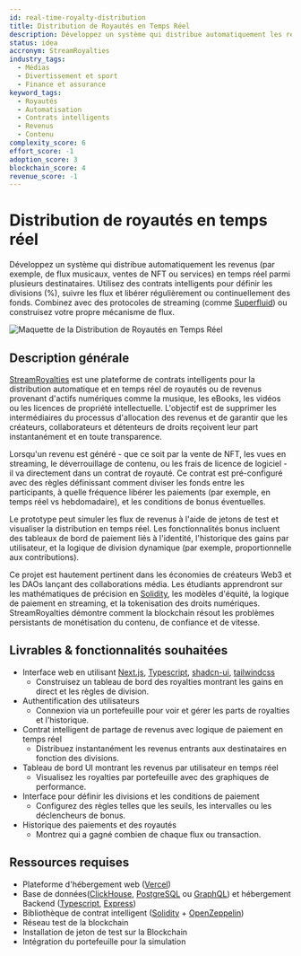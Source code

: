 ```yaml
---
id: real-time-royalty-distribution
title: Distribution de Royautés en Temps Réel
description: Développez un système qui distribue automatiquement les revenus (par exemple, de flux musicaux, ventes de NFT ou services) en temps réel parmi plusieurs destinataires. Utilisez des contrats intelligents pour définir les divisions (%), suivre les flux et libérer régulièrement ou continuellement des fonds. Combinez avec des protocoles de streaming (comme Superfluid) ou construisez votre propre mécanisme de flux.
status: idea
accronym: StreamRoyalties
industry_tags:
  - Médias
  - Divertissement et sport
  - Finance et assurance
keyword_tags:
  - Royautés
  - Automatisation
  - Contrats intelligents
  - Revenus
  - Contenu
complexity_score: 6
effort_score: -1
adoption_score: 3
blockchain_score: 4
revenue_score: -1
---
```



# Distribution de royautés en temps réel

Développez un système qui distribue automatiquement les revenus (par exemple, de flux musicaux, ventes de NFT ou services) en temps réel parmi plusieurs destinataires. Utilisez des contrats intelligents pour définir les divisions (%), suivre les flux et libérer régulièrement ou continuellement des fonds. Combinez avec des protocoles de streaming (comme [Superfluid](https://www.superfluid.finance/)) ou construisez votre propre mécanisme de flux.

![Maquette de la Distribution de Royautés en Temps Réel](/images/project/real-time-royalty-distribution.jpg)

## Description générale

[StreamRoyalties](https://streamroyalties.monark.io) est une plateforme de contrats intelligents pour la distribution automatique et en temps réel de royautés ou de revenus provenant d'actifs numériques comme la musique, les eBooks, les vidéos ou les licences de propriété intellectuelle. L'objectif est de supprimer les intermédiaires du processus d'allocation des revenus et de garantir que les créateurs, collaborateurs et détenteurs de droits reçoivent leur part instantanément et en toute transparence.

Lorsqu'un revenu est généré - que ce soit par la vente de NFT, les vues en streaming, le déverrouillage de contenu, ou les frais de licence de logiciel - il va directement dans un contrat de royauté. Ce contrat est pré-configuré avec des règles définissant comment diviser les fonds entre les participants, à quelle fréquence libérer les paiements (par exemple, en temps réel vs hebdomadaire), et les conditions de bonus éventuelles.

Le prototype peut simuler les flux de revenus à l'aide de jetons de test et visualiser la distribution en temps réel. Les fonctionnalités bonus incluent des tableaux de bord de paiement liés à l'identité, l'historique des gains par utilisateur, et la logique de division dynamique (par exemple, proportionnelle aux contributions).

Ce projet est hautement pertinent dans les économies de créateurs Web3 et les DAOs lançant des collaborations média. Les étudiants apprendront sur les mathématiques de précision en [Solidity](https://soliditylang.org/), les modèles d'équité, la logique de paiement en streaming, et la tokenisation des droits numériques. StreamRoyalties démontre comment la blockchain résout les problèmes persistants de monétisation du contenu, de confiance et de vitesse.

## Livrables & fonctionnalités souhaitées

- Interface web en utilisant [Next.js](https://nextjs.org/), [Typescript](https://www.typescriptlang.org/), [shadcn-ui](https://ui.shadcn.com/), [tailwindcss](https://tailwindcss.com/)
    - Construisez un tableau de bord des royalties montrant les gains en direct et les règles de division.
- Authentification des utilisateurs 
    - Connexion via un portefeuille pour voir et gérer les parts de royalties et l'historique.
- Contrat intelligent de partage de revenus avec logique de paiement en temps réel
    - Distribuez instantanément les revenus entrants aux destinataires en fonction des divisions.
- Tableau de bord UI montrant les revenus par utilisateur en temps réel
    - Visualisez les royalties par portefeuille avec des graphiques de performance.
- Interface pour définir les divisions et les conditions de paiement
    - Configurez des règles telles que les seuils, les intervalles ou les déclencheurs de bonus.
- Historique des paiements et des royautés
    - Montrez qui a gagné combien de chaque flux ou transaction.

## Ressources requises

- Plateforme d'hébergement web ([Vercel](https://www.vercel.com/))
- Base de données([ClickHouse](https://clickhouse.com/), [PostgreSQL](https://www.postgresql.org/) ou [GraphQL](https://graphql.org/)) et hébergement Backend ([Typescript](https://www.typescriptlang.org/), [Express](https://expressjs.com/))
- Bibliothèque de contrat intelligent ([Solidity](https://soliditylang.org/) + [OpenZeppelin](https://www.openzeppelin.com/))
- Réseau test de la blockchain
- Installation de jeton de test sur la Blockchain
- Intégration du portefeuille pour la simulation
